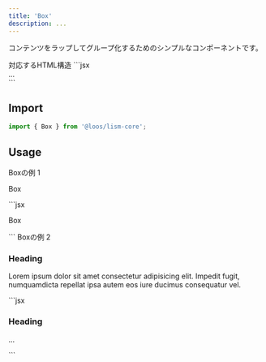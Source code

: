 ```yaml
---
title: 'Box'
description: ...
---
```



コンテンツをラップしてグループ化するためのシンプルなコンポーネントです。

<Preview>
	<PreviewTitle>対応するHTML構造</PreviewTitle>
	<PreviewCode>
	```jsx
	<div class="l--box">...</div>
	```
	</PreviewCode>
</Preview>

## Import

```js
import { Box } from '@loos/lism-core';
```

## Usage

<Preview>
	<PreviewTitle>Boxの例 1</PreviewTitle>
	<PreviewArea resize p={20}>
		<Box p='box' bgc='white' shadow='2' radius='3'>
			<p>Box</p>
		</Box>
	</PreviewArea>
	<PreviewCode>
		```jsx
		<Box p='box' bgc='white' shadow='2' radius='3'>
			<p>Box</p>
		</Box>
		```
	</PreviewCode>
</Preview>

<Preview>
	<PreviewTitle>Boxの例 2</PreviewTitle>
	<PreviewArea resize p={20}>
		<Box isFlow tag='section' p="box:l" bgc='pale'>
			<h3>Heading</h3>
			<p>Lorem ipsum dolor sit amet consectetur adipisicing elit. Impedit fugit, numquamdicta repellat ipsa autem eos iure ducimus consequatur vel.</p>
		</Box>
	</PreviewArea>
	<PreviewCode>
		```jsx
		<Box isFlow tag='section' p="box:l" bgc='pale'>
			<h3>Heading</h3>
			<p>...</p>
		</Box>
		```
	</PreviewCode>
</Preview>

